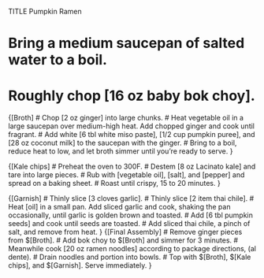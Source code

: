 TITLE Pumpkin Ramen

# Bring a medium saucepan of salted water to a boil.
# Roughly chop [16 oz baby bok choy].

{[Broth]
# Chop [2 oz ginger] into large chunks.
# Heat vegetable oil in a large saucepan over medium-high heat. Add chopped ginger and cook until fragrant.
# Add white [6 tbl white miso paste], [1/2 cup pumpkin puree], and [28 oz coconut milk] to the saucepan with the ginger. # Bring to a boil, reduce heat to low, and let broth simmer until you're ready to serve.
}

{[Kale chips]
# Preheat the oven to 300F.
# Destem [8 oz Lacinato kale] and tare into large pieces.
# Rub with [vegetable oil], [salt], and [pepper] and spread on a baking sheet.
# Roast until crispy, 15 to 20 minutes.
}

{[Garnish]
# Thinly slice [3 cloves garlic].
# Thinly slice [2 item thai chile].
# Heat [oil] in a small pan. Add sliced garlic and cook, shaking the pan occasionally, until garlic is golden brown and toasted.
# Add [6 tbl pumpkin seeds] and cook until seeds are toasted.
# Add sliced thai chile, a pinch of salt, and remove from heat.
}
{[Final Assembly]
# Remove ginger pieces from $[Broth].
# Add bok choy to $[Broth] and simmer for 3 minutes.
# Meanwhile cook [20 oz ramen noodles] according to package directions, (al dente).
# Drain noodles and portion into bowls.
# Top with $[Broth], $[Kale chips], and $[Garnish]. Serve immediately.
}
